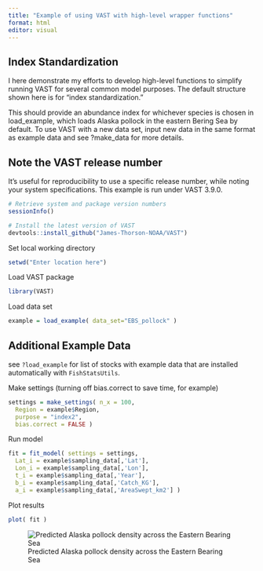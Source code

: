 ```yaml
---
title: "Example of using VAST with high-level wrapper functions"
format: html
editor: visual
---
```


## Index Standardization

I here demonstrate my efforts to develop high-level functions to simplify running VAST for several common model purposes. The default structure shown here is for "index standardization."

This should provide an abundance index for whichever species is chosen in load_example, which loads Alaska pollock in the eastern Bering Sea by default. To use VAST with a new data set, input new data in the same format as example data and see ?make_data for more details.


:::{.callout-tip}
## Note the VAST release number
It's useful for reproducibility to use a specific release number, while noting your system specifications. This example is run under VAST 3.9.0.

```r
# Retrieve system and package version numbers
sessionInfo()

# Install the latest version of VAST
devtools::install_github("James-Thorson-NOAA/VAST")
```

:::


Set local working directory
```r
setwd("Enter location here")
```

Load VAST package
```r
library(VAST)
```

Load data set

```r
example = load_example( data_set="EBS_pollock" )
```

:::{.callout-tip}
## Additional Example Data

see `?load_example` for list of stocks with example data that are installed automatically with `FishStatsUtils`.
:::

Make settings (turning off bias.correct to save time, for example)
```r
settings = make_settings( n_x = 100, 
  Region = example$Region, 
  purpose = "index2", 
  bias.correct = FALSE )
```

Run model
```r
fit = fit_model( settings = settings, 
  Lat_i = example$sampling_data[,'Lat'], 
  Lon_i = example$sampling_data[,'Lon'], 
  t_i = example$sampling_data[,'Year'], 
  b_i = example$sampling_data[,'Catch_KG'], 
  a_i = example$sampling_data[,'AreaSwept_km2'] )
```

Plot results
```r
plot( fit )
```


![Predicted Alaska pollock density across the Eastern Bearing Sea](/Users/janellemorano/Desktop/test quarto wVAST/ln_density-predicted.png)
